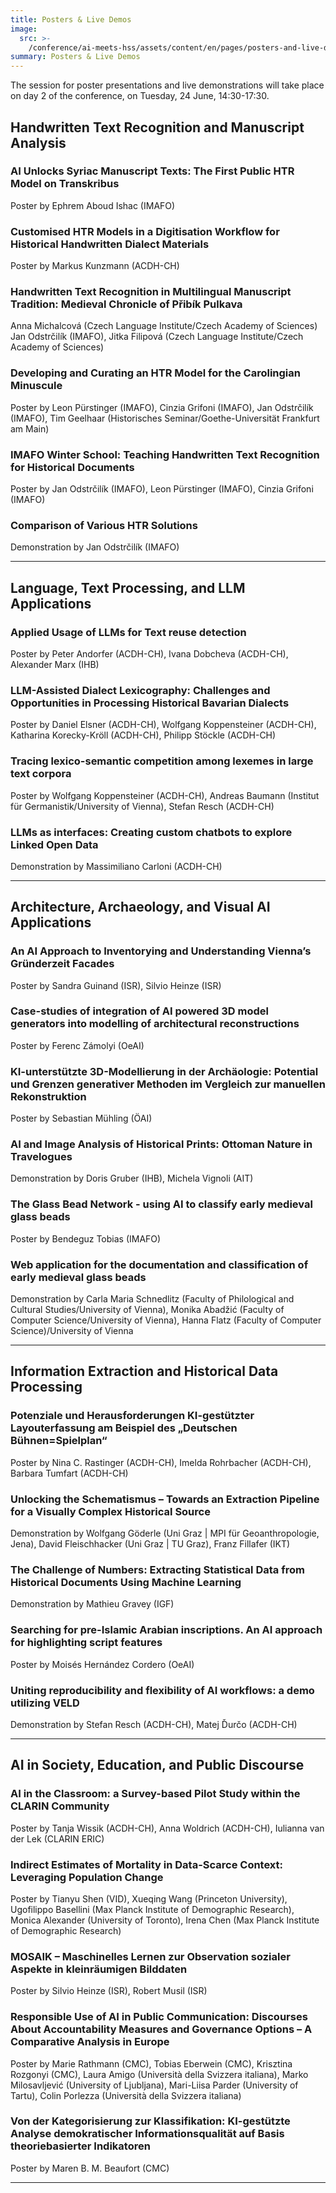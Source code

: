```yaml
---
title: Posters & Live Demos
image:
  src: >-
    /conference/ai-meets-hss/assets/content/en/pages/posters-and-live-demos/image/src.jpg
summary: Posters & Live Demos
---
```

The session for poster presentations and live demonstrations will take place on day 2 of the conference, on Tuesday, 24 June, 14:30-17:30.

## Handwritten Text Recognition and Manuscript Analysis

### AI Unlocks Syriac Manuscript Texts: The First Public HTR Model on Transkribus

Poster by Ephrem Aboud Ishac (IMAFO)

### Customised HTR Models in a Digitisation Workflow for Historical Handwritten Dialect Materials

Poster by Markus Kunzmann (ACDH-CH)

### Handwritten Text Recognition in Multilingual Manuscript Tradition: Medieval Chronicle of Přibík Pulkava

Anna Michalcová (Czech Language Institute/Czech Academy of Sciences) Jan Odstrčilík (IMAFO), Jitka Filipová (Czech Language Institute/Czech Academy of Sciences)

### Developing and Curating an HTR Model for the Carolingian Minuscule

Poster by Leon Pürstinger (IMAFO), Cinzia Grifoni (IMAFO), Jan Odstrčilík (IMAFO), Tim Geelhaar (Historisches Seminar/Goethe-Universität Frankfurt am Main)

### IMAFO Winter School: Teaching Handwritten Text Recognition for Historical Documents

Poster by Jan Odstrčilík (IMAFO), Leon Pürstinger (IMAFO), Cinzia Grifoni (IMAFO)

### Comparison of Various HTR Solutions

Demonstration by Jan Odstrčilík (IMAFO)

---

## Language, Text Processing, and LLM Applications

### Applied Usage of LLMs for Text reuse detection

Poster by Peter Andorfer (ACDH-CH), Ivana Dobcheva (ACDH-CH), Alexander Marx (IHB)

### LLM-Assisted Dialect Lexicography: Challenges and Opportunities in Processing Historical Bavarian Dialects

Poster by Daniel Elsner (ACDH-CH), Wolfgang Koppensteiner (ACDH-CH), Katharina Korecky-Kröll (ACDH-CH), Philipp Stöckle (ACDH-CH)

### Tracing lexico-semantic competition among lexemes in large text corpora

Poster by Wolfgang Koppensteiner (ACDH-CH), Andreas Baumann (Institut für Germanistik/University of Vienna), Stefan Resch (ACDH-CH)

### LLMs as interfaces: Creating custom chatbots to explore Linked Open Data

Demonstration by Massimiliano Carloni (ACDH-CH)

---

## Architecture, Archaeology, and Visual AI Applications

### An AI Approach to Inventorying and Understanding Vienna’s Gründerzeit Facades

Poster by Sandra Guinand (ISR), Silvio Heinze (ISR)

### Case-studies of integration of AI powered 3D model generators into modelling of architectural reconstructions

Poster by Ferenc Zámolyi (OeAI)

### KI-unterstützte 3D-Modellierung in der Archäologie: Potential und Grenzen generativer Methoden im Vergleich zur manuellen Rekonstruktion

Poster by Sebastian Mühling (ÖAI)

### AI and Image Analysis of Historical Prints: Ottoman Nature in Travelogues

Demonstration by Doris Gruber (IHB), Michela Vignoli (AIT)

### The Glass Bead Network - using AI to classify early medieval glass beads

Poster by Bendeguz Tobias (IMAFO)

### Web application for the documentation and classification of early medieval glass beads

Demonstration by Carla Maria Schnedlitz (Faculty of Philological and Cultural Studies/University of Vienna), Monika Abadžić (Faculty of Computer Science/University of Vienna), Hanna Flatz (Faculty of Computer Science)/University of Vienna

---

## Information Extraction and Historical Data Processing

### Potenziale und Herausforderungen KI-gestützter Layouterfassung am Beispiel des „Deutschen Bühnen=Spielplan“

Poster by Nina C. Rastinger (ACDH-CH), Imelda Rohrbacher (ACDH-CH), Barbara Tumfart (ACDH-CH)

### Unlocking the Schematismus – Towards an Extraction Pipeline for a Visually Complex Historical Source

Demonstration by Wolfgang Göderle (Uni Graz | MPI für Geoanthropologie, Jena), David Fleischhacker (Uni Graz | TU Graz), Franz Fillafer (IKT)

### The Challenge of Numbers: Extracting Statistical Data from Historical Documents Using Machine Learning

Demonstration by Mathieu Gravey (IGF)

### Searching for pre-Islamic Arabian inscriptions. An AI approach for highlighting script features

Poster by Moisés Hernández Cordero (OeAI)

### Uniting reproducibility and flexibility of AI workflows: a demo utilizing VELD

Demonstration by Stefan Resch (ACDH-CH), Matej Ďurčo (ACDH-CH)

---

## AI in Society, Education, and Public Discourse

### AI in the Classroom: a Survey-based Pilot Study within the CLARIN Community

Poster by Tanja Wissik (ACDH-CH), Anna Woldrich (ACDH-CH), Iulianna van der Lek (CLARIN ERIC)

### Indirect Estimates of Mortality in Data-Scarce Context: Leveraging Population Change

Poster by Tianyu Shen (VID), Xueqing Wang (Princeton University), Ugofilippo Basellini (Max Planck Institute of Demographic Research), Monica Alexander (University of Toronto), Irena Chen (Max Planck Institute of Demographic Research)

### MOSAIK – Maschinelles Lernen zur Observation sozialer Aspekte in kleinräumigen Bilddaten

Poster by Silvio Heinze (ISR), Robert Musil (ISR)

### Responsible Use of AI in Public Communication: Discourses About Accountability Measures and Governance Options – A Comparative Analysis in Europe

Poster by Marie Rathmann (CMC), Tobias Eberwein (CMC), Krisztina Rozgonyi (CMC), Laura Amigo (Università della Svizzera italiana), Marko Milosavljević (University of Ljubljana), Mari-Liisa Parder (University of Tartu), Colin Porlezza (Università della Svizzera italiana)

### Von der Kategorisierung zur Klassifikation: KI-gestützte Analyse demokratischer  Informationsqualität auf Basis theoriebasierter Indikatoren

Poster by Maren B. M. Beaufort (CMC)

---
